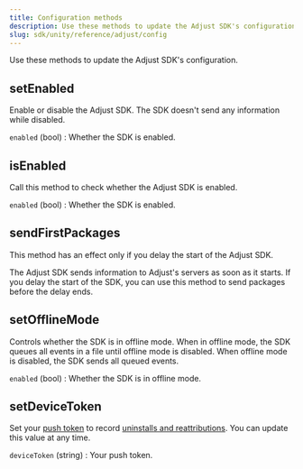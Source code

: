```yaml
---
title: Configuration methods
description: Use these methods to update the Adjust SDK's configuration.
slug: sdk/unity/reference/adjust/config
---
```


Use these methods to update the Adjust SDK's configuration.

<Function>

## setEnabled

Enable or disable the Adjust SDK. The SDK doesn't send any information while disabled.

<slot slot="signature">


<SetEnabledSig />

</slot>

<slot slot="snippet">


<SetEnabled />

</slot>

<slot slot="parameters">

`enabled` (bool)
: Whether the SDK is enabled.

</slot>

</Function>

<Function>

## isEnabled

Call this method to check whether the Adjust SDK is enabled.

<slot slot="signature">


<IsEnabledSig />

</slot>

<slot slot="snippet">


<IsEnabled />

</slot>

<slot slot="returns">

`enabled` (bool)
: Whether the SDK is enabled.

</slot>

</Function>

<Function>

## sendFirstPackages

<Callout type="important">

This method has an effect only if you delay the start of the Adjust SDK.

</Callout>

The Adjust SDK sends information to Adjust's servers as soon as it starts. If you delay the start of the SDK, you can use this method to send packages before the delay ends.

<slot slot="signature">


<SendFirstPackagesSig />

</slot>

<slot slot="snippet">


<SendFirstPackages />

</slot>

</Function>

<Function>

## setOfflineMode

Controls whether the SDK is in offline mode. When in offline mode, the SDK queues all events in a file until offline mode is disabled. When offline mode is disabled, the SDK sends all queued events.

<slot slot="signature">


<SetOfflineModeSig />

</slot>

<slot slot="snippet">


<SetOfflineMode />

</slot>

<slot slot="parameters">

`enabled` (bool)
: Whether the SDK is in offline mode.

</slot>

</Function>

<Function>

## setDeviceToken

Set your [push token](https://help.adjust.com/en/article/push-notifications) to record [uninstalls and reattributions](https://help.adjust.com/en/article/uninstalls-reinstalls). You can update this value at any time.

<slot slot="signature">


<SetDeviceTokenSig />

</slot>

<slot slot="snippet">


<SetDeviceToken />

</slot>

<slot slot="parameters">

`deviceToken` (string)
: Your push token.

</slot>

</Function>
